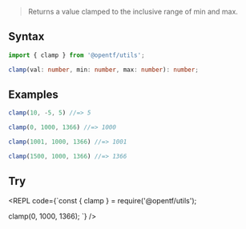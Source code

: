
> Returns a value clamped to the inclusive range of min and max.

## Syntax

```ts
import { clamp } from '@opentf/utils';

clamp(val: number, min: number, max: number): number;
```

## Examples

```ts
clamp(10, -5, 5) //=> 5

clamp(0, 1000, 1366) //=> 1000

clamp(1001, 1000, 1366) //=> 1001

clamp(1500, 1000, 1366) //=> 1366
```

## Try

<REPL code={`const { clamp } = require('@opentf/utils');

clamp(0, 1000, 1366);
`} />